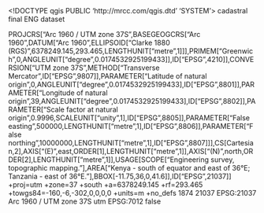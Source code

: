 <!DOCTYPE qgis PUBLIC 'http://mrcc.com/qgis.dtd' 'SYSTEM'>
<qgis version="3.32.0-Lima">
  <identifier>cadastral final</identifier>
  <parentidentifier></parentidentifier>
  <language>ENG</language>
  <type>dataset</type>
  <title>cadastral final</title>
  <abstract></abstract>
  <contact>
    <name></name>
    <organization></organization>
    <position></position>
    <voice></voice>
    <fax></fax>
    <email></email>
    <role></role>
  </contact>
  <links/>
  <dates/>
  <fees></fees>
  <encoding></encoding>
  <crs>
    <spatialrefsys nativeFormat="Wkt">
      <wkt>PROJCRS["Arc 1960 / UTM zone 37S",BASEGEOGCRS["Arc 1960",DATUM["Arc 1960",ELLIPSOID["Clarke 1880 (RGS)",6378249.145,293.465,LENGTHUNIT["metre",1]]],PRIMEM["Greenwich",0,ANGLEUNIT["degree",0.0174532925199433]],ID["EPSG",4210]],CONVERSION["UTM zone 37S",METHOD["Transverse Mercator",ID["EPSG",9807]],PARAMETER["Latitude of natural origin",0,ANGLEUNIT["degree",0.0174532925199433],ID["EPSG",8801]],PARAMETER["Longitude of natural origin",39,ANGLEUNIT["degree",0.0174532925199433],ID["EPSG",8802]],PARAMETER["Scale factor at natural origin",0.9996,SCALEUNIT["unity",1],ID["EPSG",8805]],PARAMETER["False easting",500000,LENGTHUNIT["metre",1],ID["EPSG",8806]],PARAMETER["False northing",10000000,LENGTHUNIT["metre",1],ID["EPSG",8807]]],CS[Cartesian,2],AXIS["(E)",east,ORDER[1],LENGTHUNIT["metre",1]],AXIS["(N)",north,ORDER[2],LENGTHUNIT["metre",1]],USAGE[SCOPE["Engineering survey, topographic mapping."],AREA["Kenya - south of equator and east of 36°E; Tanzania - east of 36°E."],BBOX[-11.75,36,0,41.6]],ID["EPSG",21037]]</wkt>
      <proj4>+proj=utm +zone=37 +south +a=6378249.145 +rf=293.465 +towgs84=-160,-6,-302,0,0,0,0 +units=m +no_defs</proj4>
      <srsid>1874</srsid>
      <srid>21037</srid>
      <authid>EPSG:21037</authid>
      <description>Arc 1960 / UTM zone 37S</description>
      <projectionacronym>utm</projectionacronym>
      <ellipsoidacronym>EPSG:7012</ellipsoidacronym>
      <geographicflag>false</geographicflag>
    </spatialrefsys>
  </crs>
  <extent>
    <spatial minz="0" dimensions="2" minx="0" maxx="0" miny="0" crs="EPSG:21037" maxy="0" maxz="0"/>
    <temporal>
      <period>
        <start></start>
        <end></end>
      </period>
    </temporal>
  </extent>
</qgis>
